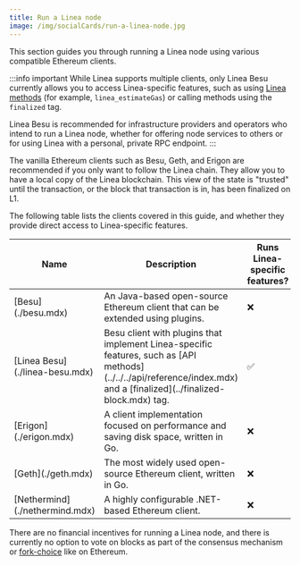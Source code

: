 ```yaml
---
title: Run a Linea node
image: /img/socialCards/run-a-linea-node.jpg
---
```



This section guides you through running a Linea node using various compatible Ethereum clients.

:::info important
While Linea supports multiple clients, only Linea Besu currently allows you to access Linea-specific
features, such as using [Linea methods](../../../api/reference/index.mdx) (for example, `linea_estimateGas`)
or calling methods using the `finalized` tag.

Linea Besu is recommended for infrastructure providers and operators who intend to run a Linea
node, whether for offering node services to others or for using Linea with a personal, private RPC endpoint.
:::

The vanilla Ethereum clients such as Besu, Geth, and Erigon are recommended if you only want to follow the
Linea chain. They allow you to have a local copy of the Linea blockchain. This view of the state is
"trusted" until the transaction, or the block that transaction is in, has been finalized on L1.

The following table lists the clients covered in this guide, and whether they provide direct access
to Linea-specific features.

<table>
  <thead>
    <tr>
      <th>Name</th>
      <th>Description</th>
      <th>Runs Linea-specific features?</th>
    </tr>
  </thead>
  <tbody>
    <tr>
      <td>[Besu](./besu.mdx)</td>
      <td>An Java-based open-source Ethereum client that can be extended using plugins.</td>
      <td>❌</td>
    </tr>
    <tr>
      <td>[Linea Besu](./linea-besu.mdx)</td>
      <td>Besu client with plugins that implement Linea-specific features, such as [API methods](../../../api/reference/index.mdx) and a [finalized](../finalized-block.mdx) tag.</td>
      <td>✅</td>
    </tr>
    <tr>
      <td>[Erigon](./erigon.mdx)</td>
      <td>A client implementation focused on performance and saving disk space, written in Go.</td>
      <td>❌</td>
    </tr>
    <tr>
      <td>[Geth](./geth.mdx)</td>
      <td>The most widely used open-source Ethereum client, written in Go.</td>
      <td>❌</td>
    </tr>
    <tr>
      <td>[Nethermind](./nethermind.mdx)</td>
      <td>A highly configurable .NET-based Ethereum client.</td>
      <td>❌</td>
    </tr>
  </tbody>
</table>


There are no financial incentives for running a Linea node, and there is currently no option to
vote on blocks as part of the consensus mechanism or
[fork-choice](https://eth2book.info/capella/part3/forkchoice/#whats-a-fork-choice) like on Ethereum.


<DocCardList />
